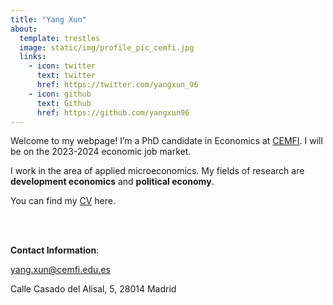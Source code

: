 ```yaml
---
title: "Yang Xun"
about: 
  template: trestles
  image: static/img/profile_pic_cemfi.jpg
  links:
    - icon: twitter
      text: twitter
      href: https://twitter.com/yangxun_96
    - icon: github
      text: Github
      href: https://github.com/yangxun96
---
```


Welcome to my webpage! I'm a PhD candidate in Economics at [CEMFI](https://www.cemfi.es/index.asp). I will be on the 2023-2024 economic job market.

I work in the area of applied microeconomics. My fields of research are **development economics** and **political economy**.

You can find my [CV](https://yangxun96.github.io/cv/CV_YangXun.pdf) here.

<br>
<br>

**Contact Information**: 

<yang.xun@cemfi.edu.es>

Calle Casado del Alisal, 5,
28014 Madrid

